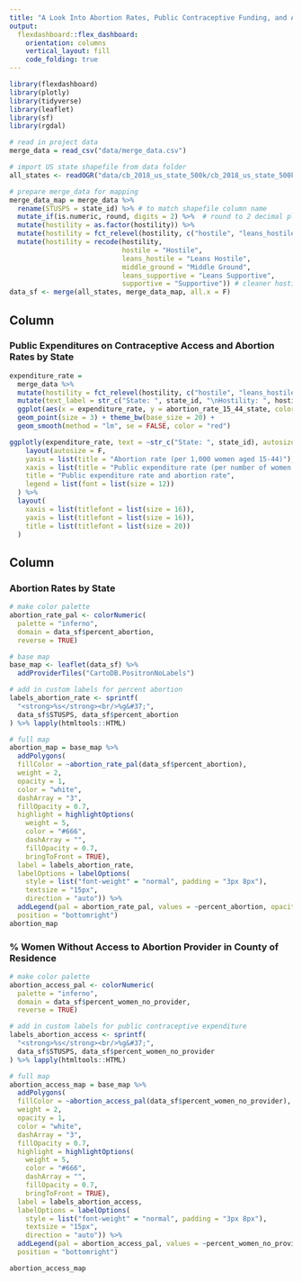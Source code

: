 ```yaml
---
title: "A Look Into Abortion Rates, Public Contraceptive Funding, and Abortion Access by State"
output: 
  flexdashboard::flex_dashboard:
    orientation: columns
    vertical_layout: fill
    code_folding: true
---
```


```r
library(flexdashboard)
library(plotly)
library(tidyverse)
library(leaflet)
library(sf)
library(rgdal)

# read in project data
merge_data = read_csv("data/merge_data.csv")

# import US state shapefile from data folder
all_states <- readOGR("data/cb_2018_us_state_500k/cb_2018_us_state_500k.shp")

# prepare merge_data for mapping
merge_data_map = merge_data %>% 
  rename(STUSPS = state_id) %>% # to match shapefile column name 
  mutate_if(is.numeric, round, digits = 2) %>%  # round to 2 decimal places
  mutate(hostility = as.factor(hostility)) %>%
  mutate(hostility = fct_relevel(hostility, c("hostile", "leans_hostile", "middle_ground", "leans_supportive", "supportive"))) %>% # for mapping hostility as a categorical variable
  mutate(hostility = recode(hostility,
                            hostile = "Hostile",
                            leans_hostile = "Leans Hostile",
                            middle_ground = "Middle Ground",
                            leans_supportive = "Leans Supportive",
                            supportive = "Supportive")) # cleaner hostility names for map
data_sf <- merge(all_states, merge_data_map, all.x = F) 
```


Column {data-width=500}
-----------------------------------------------------------------------

### Public Expenditures on Contraceptive Access and Abortion Rates by State

```r
expenditure_rate = 
  merge_data %>% 
  mutate(hostility = fct_relevel(hostility, c("hostile", "leans_hostile", "middle_ground", "leans_supportive", "supportive"))) %>% 
  mutate(text_label = str_c("State: ", state_id, "\nHostility: ", hostility)) %>% 
  ggplot(aes(x = expenditure_rate, y = abortion_rate_15_44_state, color = hostility)) + 
  geom_point(size = 3) + theme_bw(base_size = 20) +
  geom_smooth(method = "lm", se = FALSE, color = "red") 

ggplotly(expenditure_rate, text = ~str_c("State: ", state_id), autosize = F, width = 900, height = 600) %>% 
    layout(autosize = F,
    yaxis = list(title = "Abortion rate (per 1,000 women aged 15-44)"),
    xaxis = list(title = "Public expenditure rate (per number of women in need)"),
    title = "Public expenditure rate and abortion rate",
    legend = list(font = list(size = 12))
  ) %>% 
  layout(
    xaxis = list(titlefont = list(size = 16)),
    yaxis = list(titlefont = list(size = 16)),
    title = list(titlefont = list(size = 20))
  )
```

Column {data-width=500}
-----------------------------------------------------------------------

### Abortion Rates by State

```r
# make color palette
abortion_rate_pal <- colorNumeric(
  palette = "inferno",
  domain = data_sf$percent_abortion,
  reverse = TRUE)

# base map
base_map <- leaflet(data_sf) %>%
  addProviderTiles("CartoDB.PositronNoLabels") 

# add in custom labels for percent abortion
labels_abortion_rate <- sprintf(
  "<strong>%s</strong><br/>%g&#37;",
  data_sf$STUSPS, data_sf$percent_abortion
) %>% lapply(htmltools::HTML)

# full map
abortion_map = base_map %>% 
  addPolygons(
  fillColor = ~abortion_rate_pal(data_sf$percent_abortion),
  weight = 2,
  opacity = 1,
  color = "white",
  dashArray = "3",
  fillOpacity = 0.7,
  highlight = highlightOptions(
    weight = 5,
    color = "#666",
    dashArray = "",
    fillOpacity = 0.7,
    bringToFront = TRUE),
  label = labels_abortion_rate,
  labelOptions = labelOptions(
    style = list("font-weight" = "normal", padding = "3px 8px"),
    textsize = "15px",
    direction = "auto")) %>% 
  addLegend(pal = abortion_rate_pal, values = ~percent_abortion, opacity = 0.7, title = 'Abortion Rates by State <br> (% of pregnancies ending in abortions)',
  position = "bottomright")
abortion_map
```

### % Women Without Access to Abortion Provider in County of Residence

```r
# make color palette
abortion_access_pal <- colorNumeric(
  palette = "inferno",
  domain = data_sf$percent_women_no_provider,
  reverse = TRUE)

# add in custom labels for public contraceptive expenditure
labels_abortion_access <- sprintf(
  "<strong>%s</strong><br/>%g&#37;",
  data_sf$STUSPS, data_sf$percent_women_no_provider
) %>% lapply(htmltools::HTML)

# full map
abortion_access_map = base_map %>% 
  addPolygons(
  fillColor = ~abortion_access_pal(data_sf$percent_women_no_provider),
  weight = 2,
  opacity = 1,
  color = "white",
  dashArray = "3",
  fillOpacity = 0.7,
  highlight = highlightOptions(
    weight = 5,
    color = "#666",
    dashArray = "",
    fillOpacity = 0.7,
    bringToFront = TRUE),
  label = labels_abortion_access,
  labelOptions = labelOptions(
    style = list("font-weight" = "normal", padding = "3px 8px"),
    textsize = "15px",
    direction = "auto")) %>% 
  addLegend(pal = abortion_access_pal, values = ~percent_women_no_provider, opacity = 0.7, title = 'Percent of women living in a county <br> without access to abortion clinic by State',
  position = "bottomright")

abortion_access_map
```

